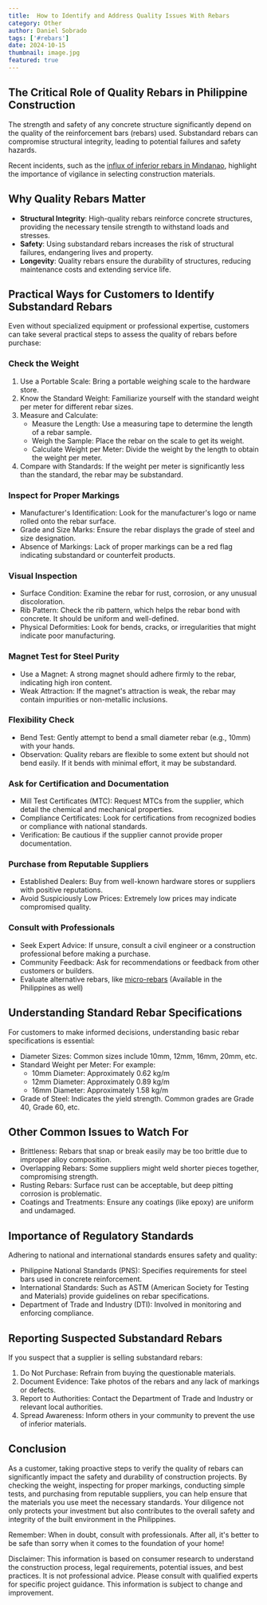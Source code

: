 ```yaml
---
title:  How to Identify and Address Quality Issues With Rebars
category: Other
author: Daniel Sobrado
tags: ['#rebars']
date: 2024-10-15
thumbnail: image.jpg
featured: true
---
```


## The Critical Role of Quality Rebars in Philippine Construction

The strength and safety of any concrete structure significantly depend on the quality of the reinforcement bars (rebars) used. Substandard rebars can compromise structural integrity, leading to potential failures and safety hazards. 

Recent incidents, such as the [influx of inferior rebars in Mindanao](https://edgedavao.net/latest-news/2024/10/influx-of-substandard-rebars-discovered-in-mindanao/), highlight the importance of vigilance in selecting construction materials.

## Why Quality Rebars Matter

* **Structural Integrity**: High-quality rebars reinforce concrete structures, providing the necessary tensile strength to withstand loads and stresses.
* **Safety**: Using substandard rebars increases the risk of structural failures, endangering lives and property.
* **Longevity**: Quality rebars ensure the durability of structures, reducing maintenance costs and extending service life.

## Practical Ways for Customers to Identify Substandard Rebars

Even without specialized equipment or professional expertise, customers can take several practical steps to assess the quality of rebars before purchase:

### Check the Weight

1. Use a Portable Scale: Bring a portable weighing scale to the hardware store.
2. Know the Standard Weight: Familiarize yourself with the standard weight per meter for different rebar sizes.
3. Measure and Calculate:
   * Measure the Length: Use a measuring tape to determine the length of a rebar sample.
   * Weigh the Sample: Place the rebar on the scale to get its weight.
   * Calculate Weight per Meter: Divide the weight by the length to obtain the weight per meter.
4. Compare with Standards: If the weight per meter is significantly less than the standard, the rebar may be substandard.

### Inspect for Proper Markings

* Manufacturer's Identification: Look for the manufacturer's logo or name rolled onto the rebar surface.
* Grade and Size Marks: Ensure the rebar displays the grade of steel and size designation.
* Absence of Markings: Lack of proper markings can be a red flag indicating substandard or counterfeit products.

### Visual Inspection

* Surface Condition: Examine the rebar for rust, corrosion, or any unusual discoloration.
* Rib Pattern: Check the rib pattern, which helps the rebar bond with concrete. It should be uniform and well-defined.
* Physical Deformities: Look for bends, cracks, or irregularities that might indicate poor manufacturing.

### Magnet Test for Steel Purity

* Use a Magnet: A strong magnet should adhere firmly to the rebar, indicating high iron content.
* Weak Attraction: If the magnet's attraction is weak, the rebar may contain impurities or non-metallic inclusions.

### Flexibility Check

* Bend Test: Gently attempt to bend a small diameter rebar (e.g., 10mm) with your hands.
* Observation: Quality rebars are flexible to some extent but should not bend easily. If it bends with minimal effort, it may be substandard.

### Ask for Certification and Documentation

* Mill Test Certificates (MTC): Request MTCs from the supplier, which detail the chemical and mechanical properties.
* Compliance Certificates: Look for certifications from recognized bodies or compliance with national standards.
* Verification: Be cautious if the supplier cannot provide proper documentation.

### Purchase from Reputable Suppliers

* Established Dealers: Buy from well-known hardware stores or suppliers with positive reputations.
* Avoid Suspiciously Low Prices: Extremely low prices may indicate compromised quality.

### Consult with Professionals

* Seek Expert Advice: If unsure, consult a civil engineer or a construction professional before making a purchase.
* Community Feedback: Ask for recommendations or feedback from other customers or builders.
* Evaluate alternative rebars, like [micro-rebars](https://www.helixsteel.com/products-services/helix-micro-rebar/) (Available in the Philippines as well)

## Understanding Standard Rebar Specifications

For customers to make informed decisions, understanding basic rebar specifications is essential:

* Diameter Sizes: Common sizes include 10mm, 12mm, 16mm, 20mm, etc.
* Standard Weight per Meter: For example:
  * 10mm Diameter: Approximately 0.62 kg/m
  * 12mm Diameter: Approximately 0.89 kg/m
  * 16mm Diameter: Approximately 1.58 kg/m
* Grade of Steel: Indicates the yield strength. Common grades are Grade 40, Grade 60, etc.

## Other Common Issues to Watch For

* Brittleness: Rebars that snap or break easily may be too brittle due to improper alloy composition.
* Overlapping Rebars: Some suppliers might weld shorter pieces together, compromising strength.
* Rusting Rebars: Surface rust can be acceptable, but deep pitting corrosion is problematic.
* Coatings and Treatments: Ensure any coatings (like epoxy) are uniform and undamaged.

## Importance of Regulatory Standards

Adhering to national and international standards ensures safety and quality:

* Philippine National Standards (PNS): Specifies requirements for steel bars used in concrete reinforcement.
* International Standards: Such as ASTM (American Society for Testing and Materials) provide guidelines on rebar specifications.
* Department of Trade and Industry (DTI): Involved in monitoring and enforcing compliance.

## Reporting Suspected Substandard Rebars

If you suspect that a supplier is selling substandard rebars:

1. Do Not Purchase: Refrain from buying the questionable materials.
2. Document Evidence: Take photos of the rebars and any lack of markings or defects.
3. Report to Authorities: Contact the Department of Trade and Industry or relevant local authorities.
4. Spread Awareness: Inform others in your community to prevent the use of inferior materials.

## Conclusion

As a customer, taking proactive steps to verify the quality of rebars can significantly impact the safety and durability of construction projects. By checking the weight, inspecting for proper markings, conducting simple tests, and purchasing from reputable suppliers, you can help ensure that the materials you use meet the necessary standards. Your diligence not only protects your investment but also contributes to the overall safety and integrity of the built environment in the Philippines.

Remember: When in doubt, consult with professionals. After all, it's better to be safe than sorry when it comes to the foundation of your home!

Disclaimer: This information is based on consumer research to understand the construction process, legal requirements, potential issues, and best practices. It is not professional advice. Please consult with qualified experts for specific project guidance. This information is subject to change and improvement.